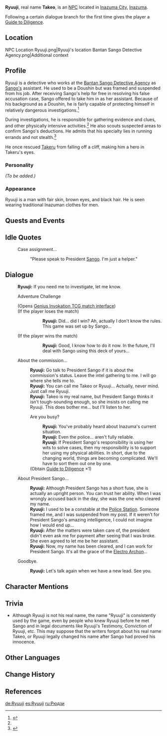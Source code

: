 {{Meta
<!-- REMOVE THIS TEMPLATE AFTER ADDING MISSING INFO -->
|missing_NPC_profile  = yes
}}
{{Character Infobox
|type             = NPC
|image            = NPC Ryuuji.png
|voiceEN          = [https://www.damanmillsvo.com/ Daman Mills]<ref>Twitter: [https://twitter.com/DamanMills/status/1547030921982791682 EN VA Self Announcement]</ref>
|realname         = Takeo
|region           = Inazuma
|affiliation      = Bantan Sango Detective Agency
|title            = Detective
|dialoguereward   = {{card|Guide to Diligence|1}}
}}
'''Ryuuji''', real name '''Takeo''', is an [[NPC]] located in [[Inazuma City]], [[Inazuma]].

Following a certain dialogue branch for the first time gives the player a [[Guide to Diligence]].

==Location==
<gallery>
NPC Location Ryuuji.png|Ryuuji's location
Bantan Sango Detective Agency.png|Additional context
</gallery>

==Profile==
Ryuuji is a detective who works at the [[Bantan Sango Detective Agency]] as [[Sango|Sango's]] assistant. He used to be a Doushin but was framed and suspended from his job. After receiving Sango's help for free in resolving his false accusation case, Sango offered to take him in as her assistant. Because of his background as a Doushin, he is fairly capable of protecting himself in relatively dangerous investigations.<ref name="BSCF">{{Ref/Quest|Bantan Sango Case File}}</ref>

During investigations, he is responsible for gathering evidence and clues, and other physically intensive activities.<ref name="BSCF" /> He also scouts suspected areas to confirm Sango's deductions. He admits that his specialty lies in running errands and not stealth.<ref>{{Ref/Quest|Bantan Sango Case File: Stealthy Trail}}</ref>

He once rescued [[Takeru]] from falling off a cliff, making him a hero in Takeru's eyes.

===Personality===
''(To be added.)''

===Appearance===
Ryuuji is a man with fair skin, brown eyes, and black hair. He is seen wearing traditional Inazuman clothes for men.

==Quests and Events==
{{Quests and Events}}

==Idle Quotes==
{{Dialogue start}}
: {{DIcon|Idle}} Case assignment...
:: {{A|VO Ryuuji 01.ogg}} "Please speak to President [[Sango]]. I'm just a helper."
{{Dialogue end}}

==Dialogue==
{{Dialogue start}}
:'''Ryuuji:''' If you need me to investigate, let me know.
:{{DIcon|TCG}} Adventure Challenge
:;(Opens [[Genius Invokation TCG/Stage/Ryuuji/The Story Yet Unnamed|Genius Invokation TCG match interface]])
:;(If the player loses the match)
:::'''Ryuuji:''' Did... did I win? Ah, actually I don't know the rules. This game was set up by Sango...
:;(If the player wins the match)
:::'''Ryuuji:''' Good, I know how to do it now. In the future, I'll deal with Sango using this deck of yours...
:{{DIcon}} About the commission...
::'''Ryuuji:''' Go talk to President Sango if it is about the commission's status. Leave the intel gathering to me. I will go where she tells me to.
::'''Ryuuji:''' You can call me Takeo or Ryuuji... Actually, never mind. Just call me Ryuuji.
::'''Ryuuji:''' Takeo is my real name, but President Sango thinks it isn't tough-sounding enough, so she insists on calling me Ryuuji. This does bother me... but I'll listen to her.
::{{DIcon|Reward}} Are you busy?
:::'''Ryuuji:''' You've probably heard about Inazuma's current situation.
:::'''Ryuuji:''' Even the police... aren't fully reliable.
:::'''Ryuuji:''' If President Sango's responsibility is using her wits to solve cases, then my responsibility is to support her using my physical abilities. In short, due to the changing world, things are becoming complicated. We'll have to sort them out one by one.
::;(Obtain [[Guide to Diligence]] ×1)
:{{DIcon}} About President Sango...
::'''Ryuuji:''' Although President Sango has a short fuse, she is actually an upright person. You can trust her ability. When I was wrongly accused back in the day, she was the one who cleared my name.
::'''Ryuuji:''' I used to be a constable at the [[Police Station]]. Someone framed me, and I was suspended from my post. If it weren't for President Sango's amazing intelligence, I could not imagine how I would end up...
::'''Ryuuji:''' After the matters were taken care of, the president didn't even ask me for payment after seeing that I was broke. She even agreed to let me be her assistant.
::'''Ryuuji:''' Now, my name has been cleared, and I can work for President Sango. It's all the grace of the [[Electro Archon]]...
:{{DIcon}} Goodbye.
::'''Ryuuji:''' Let's talk again when we have a new lead. See you.
{{Dialogue end}}

==Character Mentions==
{{Character Mentions}}

==Trivia==
* Although Ryuuji is not his real name, the name "Ryuuji" is consistently used by the game, even by people who knew Ryuuji before he met Sango and in legal documents like Ryuuji's Testimony, Conviction of Ryuuji, etc. This may suppose that the writers forgot about his real name Takeo, or Ryuuji legally changed his name after Sango had proved his innocence.

==Other Languages==
{{Other Languages
|en      = Ryuuji
|zhs     = 龙二
|zhs_rm  = Lóng'èr
|zht     = 龍二
|zht_rm  = Lóng'èr
|ja      = 龍二
|ja_rm   = Ryuuji
|ko      = 류지
|ko_rm   = Ryuji
|es      = Ryuuji
|fr      = Ryuuji
|ru      = Рюдзи
|th      = Ryuuji
|vi      = Ryuuji
|de      = Ryuuji
|id      = Ryuuji
|pt      = Ryuuji
|tr      = Ryuuji
|it      = Ryuuji
}}

==Change History==
{{Change History|2.0}}

==References==
{{Reflist}}

[[de:Ryuuji]]
[[es:Ryuuji]]
[[ru:Рюдзи]]